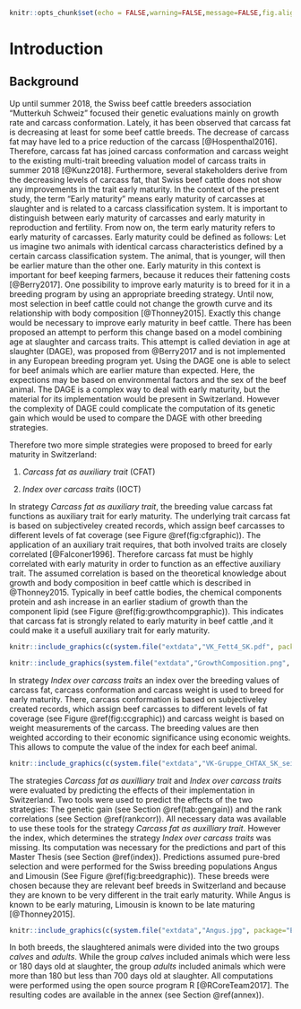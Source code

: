 ```r
knitr::opts_chunk$set(echo = FALSE,warning=FALSE,message=FALSE,fig.align = "center", fig.pos="H")
```
# Introduction {#intro}

## Background

Up until summer 2018, the Swiss beef cattle breeders association "Mutterkuh Schweiz" focused their genetic evaluations mainly on growth rate and carcass conformation. 
Lately, it has been observed that carcass fat is decreasing at least for some beef cattle breeds. The decrease of carcass fat may have led to a price reduction of the carcass [@Hospenthal2016].
Therefore, carcass fat has joined carcass conformation and carcass weight to the existing multi-trait breeding valuation model of carcass traits in summer 2018 [@Kunz2018].
Furthermore, several stakeholders derive from the decreasing levels of carcass fat, that Swiss beef cattle does not show any improvements in the trait early maturity. 
In the context of the present study, the term "Early maturity" means early maturity of carcasses at slaughter and is related to a carcass classification system.
It is important to distinguish between early maturity of carcasses and early maturity in reproduction and fertility.
From now on, the term early maturity refers to early maturity of carcasses.
Early maturity could be defined as follows:
Let us imagine two animals with identical carcass characteristics defined by a certain carcass classification system.
The animal, that is younger, will then be earlier mature than the other one.
Early maturity in this context is important for beef keeping farmers, because it reduces their fattening costs [@Berry2017].
One possibility to improve early maturity is to breed for it in a breeding program by using an appropriate breeding strategy.
Until now, most selection in beef cattle could not change the growth curve and its relationship with body composition [@Thonney2015].
Exactly this change would be necessary to improve early maturity in beef cattle.
There has been proposed an attempt to perform this change based on a model combining age at slaughter and carcass traits.
This attempt is called deviation in age at slaughter (DAGE), was proposed from @Berry2017 and is not implemented in any European breeding program yet.
Using the DAGE one is able to select for beef animals which are earlier mature than expected.
Here, the expections may be based on environmental factors and the sex of the beef animal.
The DAGE is a complex way to deal with early maturity, but the material for its implementation would be present in Switzerland.
However the complexity of DAGE could complicate the computation of its genetic gain which would be used to compare the DAGE with other breeding strategies.

Therefore two more simple strategies were proposed to breed for early maturity in Switzerland:

1. *Carcass fat as auxiliary trait* (CFAT)

2. *Index over carcass traits* (IOCT)

In strategy *Carcass fat as auxiliary trait*, the breeding value carcass fat functions as auxiliary trait for early maturity. 
The underlying trait carcass fat is based on subjectiveley created records, which assign beef carcasses to different levels of fat coverage (see Figure \@ref(fig:cfgraphic)).
The application of an auxiliary trait requires, that both involved traits are closely correlated [@Falconer1996].
Therefore carcass fat must be highly correlated with early maturity in order to function as an effective auxiliary trait.
The assumed correlation is based on the theoretical knowledge about growth and body composition in beef cattle which is described in @Thonney2015.
Typically in beef cattle bodies, the chemical components protein and ash increase in an earlier stadium of growth than the component lipid (see Figure \@ref(fig:growthcompgraphic)).
This indicates that carcass fat is strongly related to early maturity in beef cattle ,and it could make it a usefull auxiliary trait for early maturity.
```r
knitr::include_graphics(c(system.file("extdata","VK_Fett4_SK.pdf", package="Exemplary"),system.file("extdata","VK_Fett1_SK.pdf", package="Exemplary")))
```
```r
knitr::include_graphics(system.file("extdata","GrowthComposition.png", package="Exemplary"))
```

In strategy *Index over carcass traits* an index over the breeding values of carcass fat, carcass conformation and carcass weight is used to breed for early maturity.
There, carcass conformation is based on subjectiveley created records, which assign beef carcasses to different levels of fat coverage (see Figure \@ref(fig:ccgraphic)) and carcass weight is based on weight measurements of the carcass.
The breeding values are then weighted according to their economic significance using economic weights.
This allows to compute the value of the index for each beef animal.
```r
knitr::include_graphics(c(system.file("extdata","VK-Gruppe_CHTAX_SK_seitlich.pdf", package="Exemplary"),system.file("extdata","VK_Fett1_SK.pdf", package="Exemplary")))
```
The strategies *Carcass fat as auxilliary trait* and *Index over carcass traits* were evaluated by predicting the effects of their implementation in Switzerland.
Two tools were used to predict the effects of the two strategies: The genetic gain (see Section  \@ref(tab:gengain)) and the rank correlations (see Section \@ref(rankcorr)).
All necessary data was available to use these tools for the strategy *Carcass fat as auxilliary trait*.
However the index, which determines the strategy *Index over carcass traits* was missing.
Its computation was necessary for the predictions and part of this Master Thesis (see Section \@ref(index)).
Predictions assumed pure-bred selection and were performed for the Swiss breeding populations Angus and Limousin (See Figure \@ref(fig:breedgraphic)).
These breeds were chosen because they are relevant beef breeds in Switzerland and because they are known to be very different in the trait early maturity. 
While Angus is known to be early maturing, Limousin is known to be late maturing [@Thonney2015].
```r
knitr::include_graphics(c(system.file("extdata","Angus.jpg", package="Exemplary"),system.file("extdata","Limousin.jpg", package="Exemplary")))
```
In both breeds, the slaughtered animals were divided into the two groups *calves* and *adults*.
While the group *calves* included animals which were less or 180 days old at slaughter, the group *adults* included animals which were more than 180 but less than 700 days old at slaughter.
All computations were performed using the open source program R [@RCoreTeam2017].
The resulting codes are available in the annex (see Section \@ref(annex)).